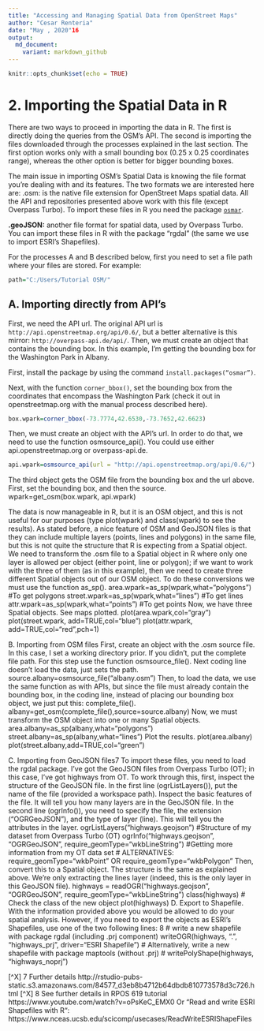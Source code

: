 ```yaml
---
title: "Accessing and Managing Spatial Data from OpenStreet Maps"
author: "Cesar Renteria"
date: "May , 2020"16
output:
  md_document:
    variant: markdown_github
---
```


```r
knitr::opts_chunk$set(echo = TRUE)
```

# 2. Importing the Spatial Data in R

There are two ways to proceed in importing the data in R. The first is directly doing the queries from the OSM’s API. The second is importing the files downloaded through the processes explained in the last section. The first option works only with a small bounding box (0.25 x 0.25 coordinates range), whereas the other option is better for bigger bounding boxes.

The main issue in importing OSM’s Spatial Data is knowing the file format you’re dealing with and its features. The two formats we are interested here are:
.osm: is the native file extension for OpenStreet Maps spatial data. All the API and repositories presented above work with this file (except Overpass Turbo). To import these files in R you need the package [`osmar`](https://cran.r-project.org/web/packages/osmar/osmar.pdf).

**.geoJSON:** another file format for spatial data, used by Overpass Turbo. You can import these files in R with the package “rgdal” (the same we use to import ESRI’s Shapefiles).

For the processes A and B described below, first you need to set a file path where your files are stored. For example:

```r
path="C:/Users/Tutorial OSM/"
```
## A. Importing directly from API’s

First, we need the API url. The original API url is `http://api.openstreetmap.org/api/0.6/`, but a better alternative is this mirror: `http://overpass-api.de/api/`. Then, we must create an object that contains the bounding box. In this example, I'm getting the bounding box for the Washington Park in Albany.

First, install the package by using the command `install.packages(“osmar”)`.

Next, with the function `corner_bbox()`, set the bounding box from the coordinates that encompass the Washington Park (check it out in openstreetmap.org with the manual process described here).

```r
box.wpark=corner_bbox(-73.7774,42.6530,-73.7652,42.6623)
```

Then, we must create an object with the API's url. In order to do that, we need to use the function osmsource_api(). You could use either api.openstreetmap.org or overpass-api.de.

```r
api.wpark=osmsource_api(url = "http://api.openstreetmap.org/api/0.6/")
```
The third object gets the OSM file from the bounding box and the url above. First, set the bounding box, and then the source.
wpark=get_osm(box.wpark, api.wpark)

The data is now manageable in R, but it is an OSM object, and this is not useful for our purposes (type plot(wpark) and class(wpark) to see the results). As stated before, a nice feature of OSM and GeoJSON files is that they can include multiple layers (points, lines and polygons) in the same file, but this is not quite the structure that R is expecting from a Spatial object. We need to transform the .osm file to a Spatial object in R where only one layer is allowed per object (either point, line or polygon); if we want to work with the three of them (as in this example), then we need to create three different Spatial objects out of our OSM object. To do these conversions we must use the function as_sp().
area.wpark=as_sp(wpark,what="polygons") #To get polygons
street.wpark=as_sp(wpark,what="lines") #To get lines
attr.wpark=as_sp(wpark,what="points") #To get points
Now, we have three Spatial objects. See maps plotted.
plot(area.wpark,col="gray")
plot(street.wpark, add=TRUE,col="blue")
plot(attr.wpark, add=TRUE,col="red",pch=1)

B. Importing from OSM files
First, create an object with the .osm source file. In this case, I set a working directory prior. If you didn’t, put the complete file path. For this step use the function osmsource_file(). Next coding line doesn’t load the data, just sets the path.
source.albany=osmsource_file("albany.osm")
Then, to load the data, we use the same function as with APIs, but since the file must already contain the bounding box, in the coding line, instead of placing our bounding box object, we just put this: complete_file().
albany=get_osm(complete_file(),source=source.albany)
Now, we must transform the OSM object into one or many Spatial objects.
area.albany=as_sp(albany,what="polygons")
street.albany=as_sp(albany,what="lines")
Plot the results.
plot(area.albany)
plot(street.albany,add=TRUE,col="green")

C. Importing from GeoJSON files7
To import these files, you need to load the rgdal package. I’ve got the GeoJSON files from Overpass Turbo (OT); in this case, I’ve got highways from OT. To work through this, first, inspect the structure of the GeoJSON file. In the first line (ogrListLayers()), put the name of the file (provided a workspace path). Inspect the basic features of the file. It will tell you how many layers are in the GeoJSON file. In the second line (ogrInfo()), you need to specify the file, the extension (“OGRGeoJSON”), and the type of layer (line). This will tell you the attributes in the layer.
ogrListLayers("highways.geojson") #Structure of my dataset from Overpass Turbo (OT)
ogrInfo("highways.geojson", "OGRGeoJSON", require_geomType="wkbLineString") #Getting more information from my OT data set
# ALTERNATIVES: require_geomType="wkbPoint" OR require_geomType="wkbPolygon"
Then, convert this to a Spatial object. The structure is the same as explained above. We’re only extracting the lines layer (indeed, this is the only layer in this GeoJSON file).
highways = readOGR("highways.geojson", "OGRGeoJSON", require_geomType="wkbLineString")
class(highways) # Check the class of the new object
plot(highways)
D. Export to Shapefile.
With the information provided above you would be allowed to do your spatial analysis. However, if you need to export the objects as ESRI’s Shapefiles, use one of the two following lines: 8
# write a new shapefile with package rgdal (including .prj component)
writeOGR(highways, ".", "highways_prj", driver="ESRI Shapefile")
# Alternatively, write a new shapefile with package maptools (without .prj)
# writePolyShape(highways, "highways_noprj")


[^X] 7 Further details http://rstudio-pubs-static.s3.amazonaws.com/84577_d3eb8b4712b64dbdb810773578d3c726.html
[^X] 8 See further details in RPOS 619 tutorial https://www.youtube.com/watch?v=oPsKeC_EMX0
Or “Read and write ESRI Shapefiles with R“: https://www.nceas.ucsb.edu/scicomp/usecases/ReadWriteESRIShapeFiles
